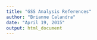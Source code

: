 ```yaml
---
title: "GSS Analysis References"
author: "Brianne Calandra"
date: "April 19, 2015"
output: html_document
---
```


